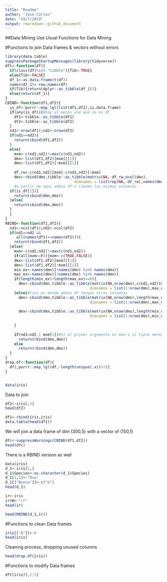 ```yaml
---
title: "Readme"
author: "Jose Carlos"
date: "24/7/2019"
output: rmarkdown::github_document
---
```

<!-- README.md is generated from README.Rmd. Please edit that file -->
##Data Mining Use
Usual Functions for Data Mining

#Functions to join Data frames & vectors without errors

```r
library(data.table)
suppressPackageStartupMessages(library(tidyverse))
dft<-function(df){
  if(class(df)%in% "tibble"){Tib<-TRUE}
  else{Tib<-FALSE}
  df_1<-as.data.frame(t(df))
  names(df_1)<-row.names(df)
  if(Tib){return(dplyr::as_tibble(df_1))}
  else{return(df_1)}
}
CBIND<-function(df1,df2){
  is_df<-purrr::map_lgl(list(df1,df2),is.data.frame)
  if(any(is_df)){#hay al menos uno que no es df
    df1<-tibble::as_tibble(df1)
    df2<-tibble::as_tibble(df2)
  }
  nd1<-nrow(df1);nd2<-nrow(df2)
  if(nd1==nd2){
    return(cbind(df1,df2))
  }
  else{
    mxm<-c(nd1,nd2)!=max(c(nd1,nd2))
    dmx<-list(df1,df2)[mxm][[1]]
    dmn<-list(df1,df2)[!mxm][[1]]
    
    df_rw<-c(nd1,nd2)[mxm]-c(nd1,nd2)[!mxm]
    dmx<-rbind(dmx,tibble::as_tibble(matrix(NA,-df_rw,ncol(dmx),
                               dimnames = list(rep(NA,-df_rw),names(dmx)))))
    #a partir de aquí ambos df's tienen las mismas columnas
  if(is_df[1]){
    return(cbind(dmn,dmx))
  }else{
    return(cbind(dmx,dmn))
  }
  }
}
RBIND<-function(df1,df2){
  nd1<-ncol(df1);nd2<-ncol(df2)
  if(nd1==nd2 &&
     all(names(df1)==names(df2))){
    return(rbind(df1,df2))
  }else{
    mxm<-c(nd1,nd2)!=max(c(nd1,nd2))
    if(all(mxm==F)){mxm<-c(TRUE,FALSE)}
    dmx<-list(df1,df2)[mxm][[1]]
    dmn<-list(df1,df2)[!mxm][[1]]
    min_ex<-names(dmn)[!names(dmn) %in% names(dmx)]
    max_ex<-names(dmx)[!names(dmx) %in% names(dmn)]
    if(length(min_ex)+length(max_ex)==0){
      dmn<-cbind(dmn,tibble::as_tibble(matrix(NA,nrow(dmn),c(nd1,nd2)[mxm]-c(nd1,nd2)[!mxm],
                                      dimnames = list(1:nrow(dmn),max_ex))))
    }else{#Csos en donde ambos df tengan otras columnas
      dmn<-cbind(dmn,tibble::as_tibble(matrix(NA,nrow(dmn),length(max_ex),
                                      dimnames = list(1:nrow(dmn),max_ex))))
      
      dmx<-cbind(dmx,tibble::as_tibble(matrix(NA,nrow(dmx),length(min_ex),
                                      dimnames = list(1:nrow(dmx),min_ex))))
      
    }
    
    if(nd1<nd2 | mxm[1])#Si el primer argumento es mxm o si tiene menos columnas
      return(rbind(dmx,dmn))
    else
      return(rbind(dmn,dmx))
  }
}
drop.df<-function(df){
  df[,purrr::map_lgl(df,~length(unique(.x))>1)]
}


data(iris)
```

Data to join

```r
df2<-iris[,5]
head(df2)
```

```r
df1<-rbind(iris,iris)
data.table(head(df1))
```
We will join a data frame of dim (300,5) with a vector of (150,1) 

```r
dfc<-suppressWarnings(CBIND(df1,df2))
head(dfc)
```


There is a RBIND version as well
```r
data(iris)
d_1<-iris[1,]
d_1$Species<-as.character(d_1$Species)
d_1[1,5]<-"Rse"
d_1[["Nueva"]]<-c("U")
head(d_1)
```
```r
ir<-iris
ir$W<-"rr"
head(ir)
```
```r
head(RBIND(d_1,ir))
```

#Functions to clean Data frames

```r
iris[["A"]]<-0
head(iris)
```

Cleaning process, dropping unused columns

```r
head(drop.df(iris))
```

#Functions to modify Data frames
```r
dft(iris)[,1:5]
```


